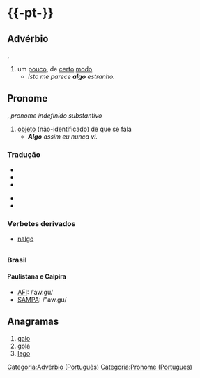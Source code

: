={{-pt-}}=
==Advérbio==
{{paroxítona|al|go}}, {{datação|897}}
# um [[pouco]], de [[certo]] [[modo]]
#* ''Isto me parece '''algo''' estranho.''

==Pronome==
{{paroxítona|al|go}}, ''pronome indefinido substantivo''
# [[objeto]] (não-identificado) de que se fala
#* '''''Algo''' assim eu nunca vi.''

===Tradução===
{{tradini}}
* {{trad|de|ein wenig|etwas}}
* {{trad|fr|quelque}}
* {{trad|en|something|somewhat}}
{{tradmeio}}
* {{trad|sv|något}}
* {{trad|ur|کچھ}}
{{tradfim}}

===Verbetes derivados===
* [[nalgo]]

=={{pronúncia|pt}}==
===Brasil===
====Paulistana e Caipira====
* [[AFI]]: /ˈaw.gu/
* [[SAMPA]]: /"aw.gu/

==Anagramas==
# [[galo]]
# [[gola]]
# [[lago]]

[[Categoria:Advérbio (Português)]]
[[Categoria:Pronome (Português)]]

